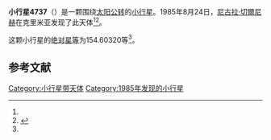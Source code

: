 {{Infobox planet
| bgcolour = #FFFFC0
| name = 4737 Kiladze
| symbol = 
| image = 
| caption = 
| discovery = yes
| discovery_ref = 
| discoverer = [[尼古拉·切爾尼赫|尼古拉·切爾尼赫]]
| discovery_site = [[克里米亚|克里米亚]] 
| discovered = 1985年8月24日
| designations = yes
| mp_name = 
| named_after = 
| alt_names = 1985 QO6/ 1981 UN17 / 1985 SW1 / 1988 ES
| mp_category = [[主带小行星|主带小行星]]
| orbit_ref = <ref name="a">[http://ssd.jpl.nasa.gov/sbdb.cgi?sstr=4737 4737 Kiladze] {{Wayback|url=http://ssd.jpl.nasa.gov/sbdb.cgi?sstr=4737 |date=20201124010459 }}，小行星數據庫瀏覽器（JPL Small-Body Database Browser）－[[美国国家航空航天局|美国国家航空航天局]]喷气推进实验室</ref>
| epoch = 2456400.5 (2013年4月18日更新)
| aphelion = {{convert|2.9023903|AU|km|3|abbr=on|lk=out}}
| perihelion = {{convert|2.4929173|AU|km|3|abbr=on}}
| semimajor = {{convert|2.6976538|AU|km|3|abbr=on}}
| eccentricity = 0.0758943
| period = 1618.369719 [[日|日]]<br />4.43[[儒略年|儒略年]]
| avg_speed = 
| inclination = 4.58666
| asc_node = 138.45202
| mean_anomaly = 
| arg_peri = 154.60320
| satellites = 
| physical_characteristics = yes
| dimensions = 
| mass = 
| density = 
| surface_grav = 
| escape_velocity = 
| sidereal_day = 
| axial_tilt = 
| pole_ecliptic_lat = 
| pole_ecliptic_lon = 
| albedo = 
| temperatures= 
| temp_name1 = 
| mean_temp_1 = 
| max_temp_1 = 
| temp_name2 = 
| max_temp_2 = 
| spectral_type = 
| abs_magnitude = 154.60320
}}

'''小行星4737'''（{{lang-en|4737 Kiladze}}）是一颗围绕[[太阳|太阳]][[公转|公转]]的[[小行星|小行星]]。1985年8月24日，[[尼古拉·切爾尼赫|尼古拉·切爾尼赫]]在克里米亚发现了此天体<ref name="a" /><ref>{{cite news|title=小行星列表|url=http://cfa-www.harvard.edu/iau/lists/NumberedMPs.txt|accessdate=2013-07-08|newspaper=哈佛大学|archive-date=2008-05-17|archive-url=https://web.archive.org/web/20080517010638/http://cfa-www.harvard.edu/iau/lists/NumberedMPs.txt|dead-url=no}}</ref>。

这颗小行星的[[绝对星等|绝对星等]]为154.60320等<ref name="a" />。

==参考文献==
{{reflist}}
{{Minor Planet Number|[[小行星4736|小行星4736]]|[[小行星4738|小行星4738]]}}

{{小天体}}

[[Category:小行星带天体|Category:小行星带天体]]
[[Category:1985年发现的小行星|Category:1985年发现的小行星]]

{{asteroid-stub}}